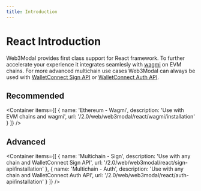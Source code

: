 ```yaml
---
title: Introduction
---
```



# React Introduction

Web3Modal provides first class support for React framework.
To further accelerate your experience it integrates seamlesly with [wagmi](https://wagmi.sh/react/getting-started) on EVM chains.
For more advanced multichain use cases Web3Modal can always be used with [WalletConnect Sign API](../../../api/sign) or [WalletConnect Auth API](../../../api/auth).

## Recommended

<Container
  items={[
    {
      name: 'Ethereum - Wagmi',
      description: 'Use with EVM chains and wagmi',
      url: '/2.0/web/web3modal/react/wagmi/installation'
    }
  ]}
/>

## Advanced

<Container
  items={[
    {
      name: 'Multichain - Sign',
      description: 'Use with any chain and WalletConnect Sign API',
      url: '/2.0/web/web3modal/react/sign-api/installation'
    },
    {
      name: 'Multichain - Auth',
      description: 'Use with any chain and WalletConnect Auth API',
      url: '/2.0/web/web3modal/react/auth-api/installation'
    }
  ]}
/>
